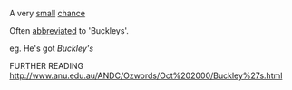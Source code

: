 A very [[small]] [[chance]]

Often [[abbreviated]] to 'Buckleys'. 

eg. He's got ''Buckley's''

FURTHER READING
http://www.anu.edu.au/ANDC/Ozwords/Oct%202000/Buckley%27s.html